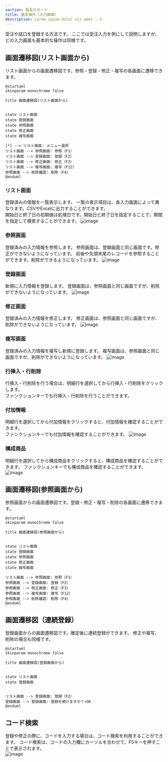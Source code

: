 ```yaml
---
section: 製品サポート
title: 基本操作（入力画面）
description: Lorem ipsum dolor sit amet - 3
---
```


受注や詰口を登録する方法です。 ここでは受注入力を例にして説明しますが、どの入力画面も基本的な操作は同様です。

## 画面遷移図(リスト画面から)
リスト画面からの画面遷移図です。参照・登録・修正・複写の各画面に遷移できます。
```plantuml
@startuml
skinparam monochrome false

title 画面遷移図(リスト画面から)


state リスト画面
state 登録画面
state 参照画面
state 修正画面
state 複写画面

[*] --> リスト画面: メニュー選択
リスト画面 --> 参照画面: 参照（F1）
リスト画面 --> 登録画面: 登録（F2）
リスト画面 --> 修正画面: 修正（F3）
リスト画面 --> 複写画面: 複写（F12）
参照画面 --> 削除確認: 削除（F4）
@enduml
```
### リスト画面
登録済みの情報を一覧表示します。 一覧の表示項目は、各入力画面によって異なります。CSVやExcelに出力することができます。  
開始日と終了日の初期値は処理日です。開始日と終了日を指定することで、期間を指定して検索することができます。
![image](https://github.com/Heart-Computer-Co-LTD/yui-manual/assets/22786124/73fe42f8-cb42-45fc-912c-b06c03fb34b3)

### 参照画面
登録済みの入力情報を参照します。 参照画面は、登録画面と同じ画面です。修正ができないようになっています。
前後や先頭末尾のレコードを参照することができます。削除ができるようになっています。
![image](https://github.com/Heart-Computer-Co-LTD/yui-manual/assets/22786124/9282dfc4-5311-4aeb-bc1d-605e444f1f54)

### 登録画面
新規に入力情報を登録します。 登録画面は、参照画面と同じ画面ですが、削除ができないようになっています。
![image](https://github.com/Heart-Computer-Co-LTD/yui-manual/assets/22786124/5d94d709-2fe8-48bf-a99b-4d77bfd63492)

### 修正画面
登録済みの入力情報を修正します。 修正画面は、参照画面と同じ画面ですが、削除ができないようになっています。
![image](https://github.com/Heart-Computer-Co-LTD/yui-manual/assets/22786124/244c2fda-cca5-45b7-bc42-681b0c0f371b)

### 複写画面
登録済みの入力情報を複写し新規に登録します。 複写画面は、参照画面と同じ画面ですが、削除ができないようになっています。
![image](https://github.com/Heart-Computer-Co-LTD/yui-manual/assets/22786124/eed9ba3c-17c3-4f60-a03f-018bdf3b2698)

### 行挿入・行削除
行挿入・行削除を行う場合は、明細行を選択してから行挿入・行削除をクリックします。  
ファンクションキーでも行挿入・行削除を行うことができます。

### 付加情報
明細行を選択してから付加情報をクリックすると、付加情報を確認することができます。  
ファンクションキーでも付加情報を確認することができます。
![image](https://github.com/Heart-Computer-Co-LTD/yui-manual/assets/22786124/161bc190-81a4-40ee-b106-0c3942be9898)

### 構成商品
明細行を選択してから構成商品をクリックすると、構成商品を確認することができます。
ファンクションキーでも構成商品を確認することができます。
![image](https://github.com/Heart-Computer-Co-LTD/yui-manual/assets/22786124/3dcdb409-16b9-4e71-8105-027dd1f50e09)

## 画面遷移図(参照画面から)
参照画面からの画面遷移図です。登録・修正・複写・削除の各画面に遷移できます。

```plantuml
@startuml
skinparam monochrome false

title 画面遷移図(参照画面から)


state リスト画面
state 登録画面
state 参照画面
state 修正画面
state 複写画面

リスト画面 --> 参照画面: 参照（F1）
参照画面 --> 登録画面: 登録（F2）
参照画面 --> 修正画面: 修正（F3）
参照画面 --> 複写画面: 複写（F12）
参照画面 --> 削除確認: 削除（F4）
@enduml
```

## 画面遷移図（連続登録）
登録画面からの画面遷移図です。確定後に連続登録ができます。
修正や複写、削除の場合も同様です。
```plantuml
@startuml
skinparam monochrome false

title 画面遷移図(登録画面から)


state リスト画面
state 登録画面


リスト画面 --> 登録画面: 登録（F2）
登録画面 --> 登録画面: 登録を続けますか？>OK
@enduml
```

## コード検索
登録や修正の際に、コードを入力する場合は、コード検索を利用することができます。
コード検索は、コードの入力欄にカーソルを合わせて、F5キーを押すことで表示されます。  
![image](https://github.com/Heart-Computer-Co-LTD/yui-manual/assets/22786124/28cba769-9730-43fa-8f5c-fad521a870f7)